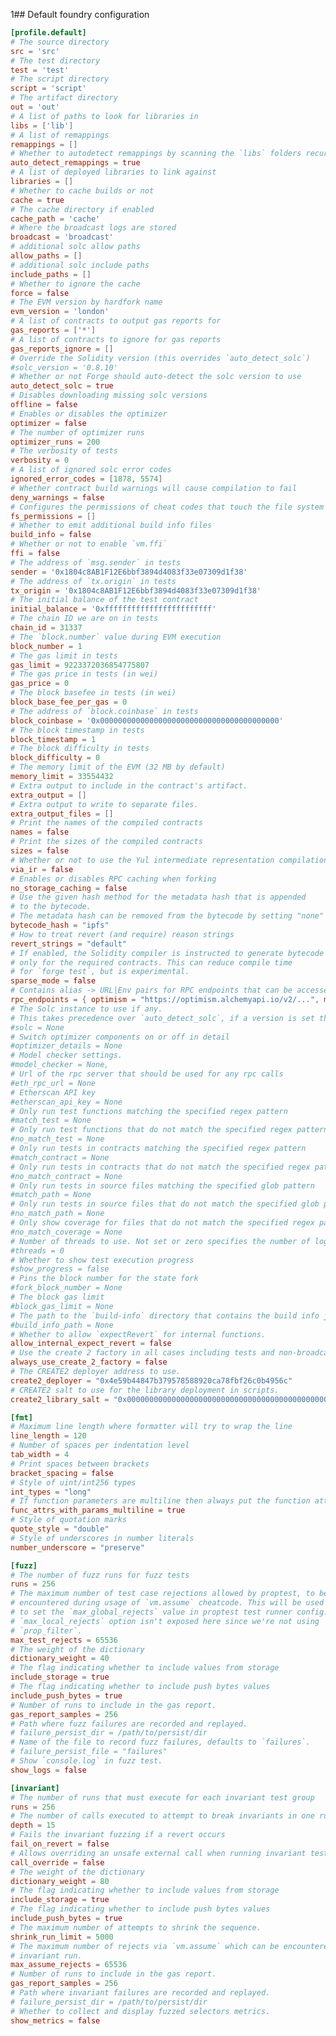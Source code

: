 1## Default foundry configuration

```toml
[profile.default]
# The source directory
src = 'src'
# The test directory
test = 'test'
# The script directory
script = 'script'
# The artifact directory
out = 'out'
# A list of paths to look for libraries in
libs = ['lib']
# A list of remappings
remappings = []
# Whether to autodetect remappings by scanning the `libs` folders recursively
auto_detect_remappings = true
# A list of deployed libraries to link against
libraries = []
# Whether to cache builds or not
cache = true
# The cache directory if enabled
cache_path = 'cache'
# Where the broadcast logs are stored
broadcast = 'broadcast'
# additional solc allow paths
allow_paths = []
# additional solc include paths
include_paths = []
# Whether to ignore the cache
force = false
# The EVM version by hardfork name
evm_version = 'london'
# A list of contracts to output gas reports for
gas_reports = ['*']
# A list of contracts to ignore for gas reports
gas_reports_ignore = []
# Override the Solidity version (this overrides `auto_detect_solc`)
#solc_version = '0.8.10'
# Whether or not Forge should auto-detect the solc version to use
auto_detect_solc = true
# Disables downloading missing solc versions
offline = false
# Enables or disables the optimizer
optimizer = false
# The number of optimizer runs
optimizer_runs = 200
# The verbosity of tests
verbosity = 0
# A list of ignored solc error codes
ignored_error_codes = [1878, 5574]
# Whether contract build warnings will cause compilation to fail
deny_warnings = false
# Configures the permissions of cheat codes that touch the file system
fs_permissions = []
# Whether to emit additional build info files
build_info = false
# Whether or not to enable `vm.ffi`
ffi = false
# The address of `msg.sender` in tests
sender = '0x1804c8AB1F12E6bbf3894d4083f33e07309d1f38'
# The address of `tx.origin` in tests
tx_origin = '0x1804c8AB1F12E6bbf3894d4083f33e07309d1f38'
# The initial balance of the test contract
initial_balance = '0xffffffffffffffffffffffff'
# The chain ID we are on in tests
chain_id = 31337
# The `block.number` value during EVM execution
block_number = 1
# The gas limit in tests
gas_limit = 9223372036854775807
# The gas price in tests (in wei)
gas_price = 0
# The block basefee in tests (in wei)
block_base_fee_per_gas = 0
# The address of `block.coinbase` in tests
block_coinbase = '0x0000000000000000000000000000000000000000'
# The block timestamp in tests
block_timestamp = 1
# The block difficulty in tests
block_difficulty = 0
# The memory limit of the EVM (32 MB by default)
memory_limit = 33554432
# Extra output to include in the contract's artifact.
extra_output = []
# Extra output to write to separate files.
extra_output_files = []
# Print the names of the compiled contracts
names = false
# Print the sizes of the compiled contracts
sizes = false
# Whether or not to use the Yul intermediate representation compilation pipeline
via_ir = false
# Enables or disables RPC caching when forking
no_storage_caching = false
# Use the given hash method for the metadata hash that is appended
# to the bytecode.
# The metadata hash can be removed from the bytecode by setting "none"
bytecode_hash = "ipfs"
# How to treat revert (and require) reason strings
revert_strings = "default"
# If enabled, the Solidity compiler is instructed to generate bytecode
# only for the required contracts. This can reduce compile time
# for `forge test`, but is experimental.
sparse_mode = false
# Contains alias -> URL|Env pairs for RPC endpoints that can be accessed during testing
rpc_endpoints = { optimism = "https://optimism.alchemyapi.io/v2/...", mainnet = "${RPC_MAINNET}" }
# The Solc instance to use if any.
# This takes precedence over `auto_detect_solc`, if a version is set then this overrides auto-detection.
#solc = None
# Switch optimizer components on or off in detail
#optimizer_details = None
# Model checker settings.
#model_checker = None,
# Url of the rpc server that should be used for any rpc calls
#eth_rpc_url = None
# Etherscan API key
#etherscan_api_key = None
# Only run test functions matching the specified regex pattern
#match_test = None
# Only run test functions that do not match the specified regex pattern
#no_match_test = None
# Only run tests in contracts matching the specified regex pattern
#match_contract = None
# Only run tests in contracts that do not match the specified regex pattern
#no_match_contract = None
# Only run tests in source files matching the specified glob pattern
#match_path = None
# Only run tests in source files that do not match the specified glob pattern
#no_match_path = None
# Only show coverage for files that do not match the specified regex pattern.
#no_match_coverage = None
# Number of threads to use. Not set or zero specifies the number of logical cores.
#threads = 0
# Whether to show test execution progress
#show_progress = false
# Pins the block number for the state fork
#fork_block_number = None
# The block gas limit
#block_gas_limit = None
# The path to the `build-info` directory that contains the build info json files
#build_info_path = None
# Whether to allow `expectRevert` for internal functions.
allow_internal_expect_revert = false
# Use the create 2 factory in all cases including tests and non-broadcasting scripts.
always_use_create_2_factory = false
# The CREATE2 deployer address to use.
create2_deployer = "0x4e59b44847b379578588920ca78fbf26c0b4956c"
# CREATE2 salt to use for the library deployment in scripts.
create2_library_salt = "0x0000000000000000000000000000000000000000000000000000000000000000"

[fmt]
# Maximum line length where formatter will try to wrap the line
line_length = 120
# Number of spaces per indentation level
tab_width = 4
# Print spaces between brackets
bracket_spacing = false
# Style of uint/int256 types
int_types = "long"
# If function parameters are multiline then always put the function attributes on separate lines
func_attrs_with_params_multiline = true
# Style of quotation marks
quote_style = "double"
# Style of underscores in number literals
number_underscore = "preserve"

[fuzz]
# The number of fuzz runs for fuzz tests
runs = 256
# The maximum number of test case rejections allowed by proptest, to be
# encountered during usage of `vm.assume` cheatcode. This will be used
# to set the `max_global_rejects` value in proptest test runner config.
# `max_local_rejects` option isn't exposed here since we're not using
# `prop_filter`.
max_test_rejects = 65536
# The weight of the dictionary
dictionary_weight = 40
# The flag indicating whether to include values from storage
include_storage = true
# The flag indicating whether to include push bytes values
include_push_bytes = true
# Number of runs to include in the gas report.
gas_report_samples = 256
# Path where fuzz failures are recorded and replayed.
# failure_persist_dir = /path/to/persist/dir
# Name of the file to record fuzz failures, defaults to `failures`.
# failure_persist_file = "failures"
# Show `console.log` in fuzz test.
show_logs = false

[invariant]
# The number of runs that must execute for each invariant test group
runs = 256
# The number of calls executed to attempt to break invariants in one run
depth = 15
# Fails the invariant fuzzing if a revert occurs
fail_on_revert = false
# Allows overriding an unsafe external call when running invariant tests. eg. reentrancy checks
call_override = false
# The weight of the dictionary
dictionary_weight = 80
# The flag indicating whether to include values from storage
include_storage = true
# The flag indicating whether to include push bytes values
include_push_bytes = true
# The maximum number of attempts to shrink the sequence.
shrink_run_limit = 5000
# The maximum number of rejects via `vm.assume` which can be encountered during a single
# invariant run.
max_assume_rejects = 65536
# Number of runs to include in the gas report.
gas_report_samples = 256
# Path where invariant failures are recorded and replayed.
# failure_persist_dir = /path/to/persist/dir
# Whether to collect and display fuzzed selectors metrics.
show_metrics = false
```
